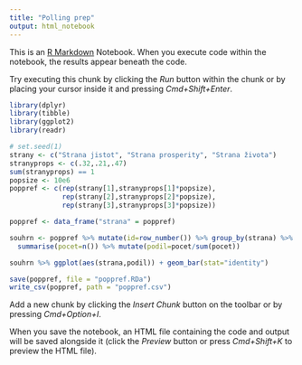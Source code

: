 ```yaml
---
title: "Polling prep"
output: html_notebook
---
```


This is an [R Markdown](http://rmarkdown.rstudio.com) Notebook. When you execute code within the notebook, the results appear beneath the code. 

Try executing this chunk by clicking the *Run* button within the chunk or by placing your cursor inside it and pressing *Cmd+Shift+Enter*. 

```r
library(dplyr)
library(tibble)
library(ggplot2)
library(readr)

# set.seed(1)
strany <- c("Strana jistot", "Strana prosperity", "Strana života")
stranyprops <- c(.32,.21,.47)
sum(stranyprops) == 1
popsize <- 10e6
poppref <- c(rep(strany[1],stranyprops[1]*popsize),
             rep(strany[2],stranyprops[2]*popsize),
             rep(strany[3],stranyprops[3]*popsize))

poppref <- data_frame("strana" = poppref)

souhrn <- poppref %>% mutate(id=row_number()) %>% group_by(strana) %>%
  summarise(pocet=n()) %>% mutate(podil=pocet/sum(pocet))

souhrn %>% ggplot(aes(strana,podil)) + geom_bar(stat="identity")

save(poppref, file = "poppref.RDa")
write_csv(poppref, path = "poppref.csv")
```

Add a new chunk by clicking the *Insert Chunk* button on the toolbar or by pressing *Cmd+Option+I*.

When you save the notebook, an HTML file containing the code and output will be saved alongside it (click the *Preview* button or press *Cmd+Shift+K* to preview the HTML file).
